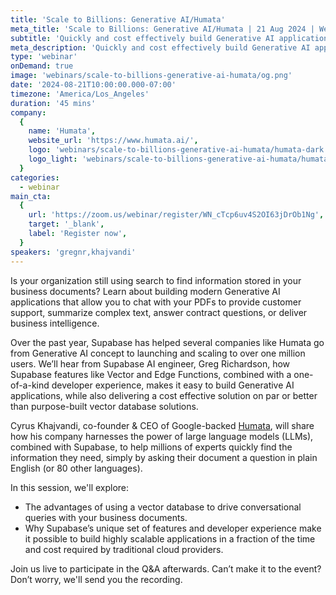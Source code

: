 ```yaml
---
title: 'Scale to Billions: Generative AI/Humata'
meta_title: 'Scale to Billions: Generative AI/Humata | 21 Aug 2024 | Webinar'
subtitle: 'Quickly and cost effectively build Generative AI applications that you can use to chat with your company’s documents.'
meta_description: 'Quickly and cost effectively build Generative AI applications that you can use to chat with your company’s documents.'
type: 'webinar'
onDemand: true
image: 'webinars/scale-to-billions-generative-ai-humata/og.png'
date: '2024-08-21T10:00:00.000-07:00'
timezone: 'America/Los_Angeles'
duration: '45 mins'
company:
  {
    name: 'Humata',
    website_url: 'https://www.humata.ai/',
    logo: 'webinars/scale-to-billions-generative-ai-humata/humata-dark.svg',
    logo_light: 'webinars/scale-to-billions-generative-ai-humata/humata-light.svg',
  }
categories:
  - webinar
main_cta:
  {
    url: 'https://zoom.us/webinar/register/WN_cTcp6uv4S2OI63jDrOb1Ng',
    target: '_blank',
    label: 'Register now',
  }
speakers: 'gregnr,khajvandi'
---
```


Is your organization still using search to find information stored in your business documents? Learn about building modern Generative AI applications that allow you to chat with your PDFs to provide customer support, summarize complex text, answer contract questions, or deliver business intelligence.

Over the past year, Supabase has helped several companies like Humata go from Generative AI concept to launching and scaling to over one million users. We’ll hear from Supabase AI engineer, Greg Richardson, how Supabase features like Vector and Edge Functions, combined with a one-of-a-kind developer experience, makes it easy to build Generative AI applications, while also delivering a cost effective solution on par or better than purpose-built vector database solutions.

Cyrus Khajvandi, co-founder & CEO of Google-backed [Humata](https://www.humata.ai/), will share how his company harnesses the power of large language models (LLMs), combined with Supabase, to help millions of experts quickly find the information they need, simply by asking their document a question in plain English (or 80 other languages).

In this session, we'll explore:

- The advantages of using a vector database to drive conversational queries with your business documents.
- Why Supabase’s unique set of features and developer experience make it possible to build highly scalable applications in a fraction of the time and cost required by traditional cloud providers.

Join us live to participate in the Q&A afterwards. Can’t make it to the event? Don’t worry, we'll send you the recording.
